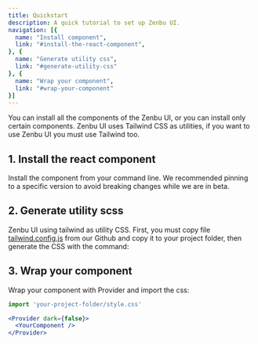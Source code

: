 ```yaml
---
title: Quickstart
description: A quick tutorial to set up Zenbu UI.
navigation: [{
  name: "Install component",
  link: "#install-the-react-component",
}, {
  name: "Generate utility css",
  link: "#generate-utility-css"
}, {
  name: "Wrap your component",
  link: "#wrap-your-component"
}]
---
```


You can install all the components of the Zenbu UI, or you can install only certain components. Zenbu UI uses Tailwind CSS as utilities, if you want to use Zenbu UI you must use Tailwind too.

## 1. Install the react component
Install the component from your command line. We recommended pinning to a specific version to avoid breaking changes while we are in beta.

<NpmInstall packageName="@zenbu-ui/react" />

## 2. Generate utility scss
Zenbu UI using tailwind as utility CSS. First, you must copy file [tailwind.config.js](https://github.com/KodepandaID/zenbu-ui/blob/main/tailwind.config.js) from our Github and copy it to your project folder, then generate the CSS with the command:

<TailwindGenerate />

## 3. Wrap your component
Wrap your component with Provider and import the css:

```jsx
import 'your-project-folder/style.css'

<Provider dark={false}>
  <YourComponent />
</Provider>
```
